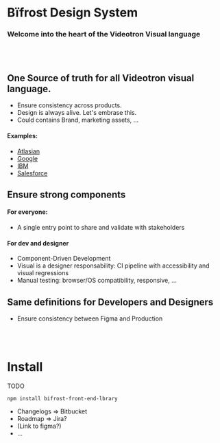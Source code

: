 
<Meta title="Introduction" />

# Bïfrost Design System
### Welcome into the heart of the Videotron Visual language

<br /><br />

## One Source of truth for all Videotron visual language.
- Ensure consistency across products.
- Design is always alive. Let's embrase this.
- Could contains Brand, marketing assets, ...

#### Examples:
- [Atlasian](https://atlaskit.atlassian.com/)
- [Google](https://material.io/)
- [IBM](https://www.carbondesignsystem.com/)
- [Salesforce](https://www.lightningdesignsystem.com/)

## Ensure strong components
#### For everyone:
- A single entry point to share and validate with stakeholders
#### For dev and designer
- Component-Driven Development
- Visual is a designer responsability: CI pipeline with accessibility and visual regressions
- Manual testing: browser/OS compatibility, responsive, ...

## Same definitions for Developers and Designers
- Ensure consistency between Figma and Production

<br /><br />

# Install
TODO

```Shell
npm install bifrost-front-end-lbrary
```
- Changelogs => Bitbucket
- Roadmap => Jira?
- (Link to figma?)
- ...